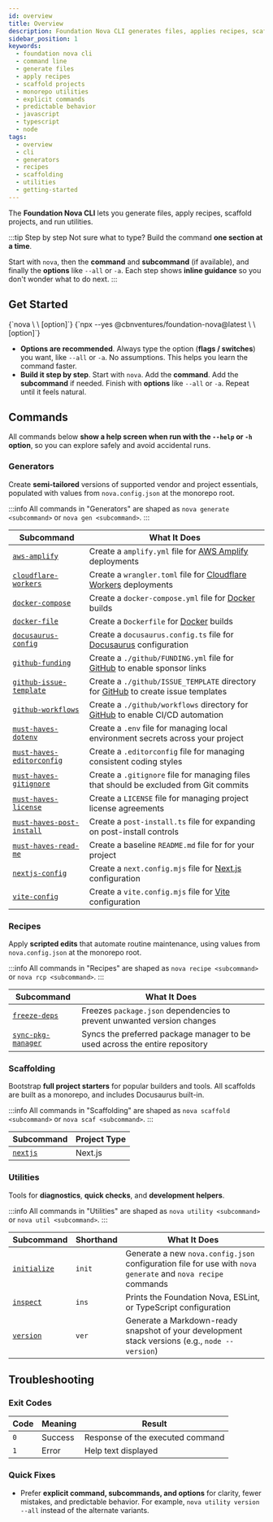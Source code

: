 ```yaml
---
id: overview
title: Overview
description: Foundation Nova CLI generates files, applies recipes, scaffolds projects, and runs utilities with explicit commands and predictable behavior.
sidebar_position: 1
keywords:
  - foundation nova cli
  - command line
  - generate files
  - apply recipes
  - scaffold projects
  - monorepo utilities
  - explicit commands
  - predictable behavior
  - javascript
  - typescript
  - node
tags:
  - overview
  - cli
  - generators
  - recipes
  - scaffolding
  - utilities
  - getting-started
---
```



The **Foundation Nova CLI** lets you generate files, apply recipes, scaffold projects, and run utilities.

:::tip Step by step
Not sure what to type? Build the command **one section at a time**.

Start with `nova`, then the **command** and **subcommand** (if available), and finally the **options** like `--all` or `-a`. Each step shows **inline guidance** so you don't wonder what to do next.
:::

## Get Started

<Tabs groupId="install-state">
  <TabItem value="nova" label="nova (installed)" default>
    <CodeBlock language="bash">
      {`nova \<command\> \<subcommand\> [option]`}
    </CodeBlock>
  </TabItem>
  <TabItem value="npx" label="npx (no install)">
    <CodeBlock language="bash">
      {`npx --yes @cbnventures/foundation-nova@latest \<command\> \<subcommand\> [option]`}
    </CodeBlock>
  </TabItem>
</Tabs>

- **Options are recommended**. Always type the option (**flags / switches**) you want, like `--all` or `-a`. No assumptions. This helps you learn the command faster.
- **Build it step by step**. Start with `nova`. Add the **command**. Add the **subcommand** if needed. Finish with **options** like `--all` or `-a`. Repeat until it feels natural.

## Commands

All commands below **show a help screen when run with the `--help` or `-h` option**, so you can explore safely and avoid accidental runs.

### Generators

Create **semi-tailored** versions of supported vendor and project essentials, populated with values from `nova.config.json` at the monorepo root.

:::info
All commands in "Generators" are shaped as `nova generate <subcommand>` or `nova gen <subcommand>`.
:::

| Subcommand                                                                | What It Does                                                                                                                 |
|---------------------------------------------------------------------------|------------------------------------------------------------------------------------------------------------------------------|
| [`aws-amplify`](/docs/cli/generators/aws/amplify)                         | Create a `amplify.yml` file for [AWS Amplify](https://aws.amazon.com/amplify/) deployments                                   |
| [`cloudflare-workers`](/docs/cli/generators/cloudflare/workers)           | Create a `wrangler.toml` file for [Cloudflare Workers](https://workers.cloudflare.com/) deployments                          |
| [`docker-compose`](/docs/cli/generators/docker/compose)                   | Create a `docker-compose.yml` file for [Docker](https://docs.docker.com/compose/) builds                                     |
| [`docker-file`](/docs/cli/generators/docker/file)                         | Create a `Dockerfile` for [Docker](https://docs.docker.com/reference/dockerfile/) builds                                     |
| [`docusaurus-config`](/docs/cli/generators/docusaurus/config)             | Create a `docusaurus.config.ts` file for [Docusaurus](https://docusaurus.io/) configuration                                  |
| [`github-funding`](/docs/cli/generators/github/funding)                   | Create a `./github/FUNDING.yml` file for [GitHub](https://github.com/) to enable sponsor links                               |
| [`github-issue-template`](/docs/cli/generators/github/issue-template)     | Create a `./github/ISSUE_TEMPLATE` directory for [GitHub](https://github.com/) to create issue templates                     |
| [`github-workflows`](/docs/cli/generators/github/workflows)               | Create a `./github/workflows` directory for [GitHub](https://github.com/) to enable CI/CD automation                         |
| [`must-haves-dotenv`](/docs/cli/generators/must-haves/dotenv)             | Create a `.env` file for managing local environment secrets across your project                                              |
| [`must-haves-editorconfig`](/docs/cli/generators/must-haves/editorconfig) | Create a `.editorconfig` file for managing consistent coding styles                                                          |
| [`must-haves-gitignore`](/docs/cli/generators/must-haves/gitignore)       | Create a `.gitignore` file for managing files that should be excluded from Git commits                                       |
| [`must-haves-license`](/docs/cli/generators/must-haves/license)           | Create a `LICENSE` file for managing project license agreements                                                              |
| [`must-haves-post-install`](/docs/cli/generators/must-haves/post-install) | Create a `post-install.ts` file for expanding on post-install controls                                                       |
| [`must-haves-read-me`](/docs/cli/generators/must-haves/read-me)           | Create a baseline `README.md` file for for your project                                                                      |
| [`nextjs-config`](/docs/cli/generators/nextjs/config)                     | Create a `next.config.mjs` file for [Next.js](https://nextjs.org/docs/app/api-reference/config/next-config-js) configuration |
| [`vite-config`](/docs/cli/generators/vite/config)                         | Create a `vite.config.mjs` file for [Vite](https://vite.dev/config/) configuration                                           |

### Recipes

Apply **scripted edits** that automate routine maintenance, using values from `nova.config.json` at the monorepo root.

:::info
All commands in "Recipes" are shaped as `nova recipe <subcommand>` or `nova rcp <subcommand>`.
:::

| Subcommand                                               | What It Does                                                                |
|----------------------------------------------------------|-----------------------------------------------------------------------------|
| [`freeze-deps`](/docs/cli/recipes/freeze-deps)           | Freezes `package.json` dependencies to prevent unwanted version changes     |
| [`sync-pkg-manager`](/docs/cli/recipes/sync-pkg-manager) | Syncs the preferred package manager to be used across the entire repository |

### Scaffolding

Bootstrap **full project starters** for popular builders and tools. All scaffolds are built as a monorepo, and includes Docusaurus built-in.

:::info
All commands in "Scaffolding" are shaped as `nova scaffold <subcommand>` or `nova scaf <subcommand>`.
:::

| Subcommand                               | Project Type |
|------------------------------------------|--------------|
| [`nextjs`](/docs/cli/scaffolding/nextjs) | Next.js      |

### Utilities

Tools for **diagnostics**, **quick checks**, and **development helpers**.

:::info
All commands in "Utilities" are shaped as `nova utility <subcommand>` or `nova util <subcommand>`.
:::

| Subcommand                                     | Shorthand | What It Does                                                                                                 |
|------------------------------------------------|-----------|--------------------------------------------------------------------------------------------------------------|
| [`initialize`](/docs/cli/utilities/initialize) | `init`    | Generate a new `nova.config.json` configuration file for use with `nova generate` and `nova recipe` commands |
| [`inspect`](/docs/cli/utilities/inspect)       | `ins`     | Prints the Foundation Nova, ESLint, or TypeScript configuration                                              |
| [`version`](/docs/cli/utilities/version)       | `ver`     | Generate a Markdown-ready snapshot of your development stack versions (e.g., `node --version`)               |

## Troubleshooting

### Exit Codes

| Code | Meaning | Result                           |
|------|---------|----------------------------------|
| `0`  | Success | Response of the executed command |
| `1`  | Error   | Help text displayed              |

### Quick Fixes
- Prefer **explicit command, subcommands, and options** for clarity, fewer mistakes, and predictable behavior. For example, `nova utility version --all` instead of the alternate variants.
